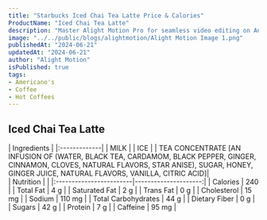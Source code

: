 ```yaml
---
title: "Starbucks Iced Chai Tea Latte Price & Calories"
ProductName: "Iced Chai Tea Latte" 
description: "Master Alight Motion Pro for seamless video editing on Android, iOS, and Tablets with our ultimate guide, unlocking advanced features and elevating your skills in 2024!"
image: "../../public/blogs/alightmotion/Alight Motion Image 1.png"
publishedAt: "2024-06-21"
updatedAt: "2024-06-21"
author: "Alight Motion"
isPublished: true
tags:
- Americano's
- Coffee
- Hot Coffees   
---
```


## Iced Chai Tea Latte 
  
<div className="tables-container">
  <div className="table-wrapper">
    | Ingredients  |
    |:-------------|
    | MILK         |
    | ICE          |
    | TEA CONCENTRATE [AN INFUSION OF (WATER, BLACK TEA, CARDAMOM, BLACK PEPPER, GINGER, CINNAMON, CLOVES, NATURAL FLAVORS, STAR ANISE), SUGAR, HONEY, GINGER JUICE, NATURAL FLAVORS, VANILLA, CITRIC ACID]|
  </div>
  <div className="table-wrapper">
    | Nutrition               |                      |  
    |:------------------------|---------------------:|
    | Calories                | 240                  |
    | Total Fat               | 4 g                  |
    | Saturated Fat           | 2 g                  |
    | Trans Fat               | 0 g                  |
    | Cholesterol             | 15 mg                |
    | Sodium                  | 110 mg               |
    | Total Carbohydrates     | 44 g                 |
    | Dietary Fiber           | 0 g                  |
    | Sugars                  | 42 g                 |
    | Protein                 | 7 g                  |
    | Caffeine                | 95 mg                |
  </div>
</div>
<style jsx>{`
  .tables-container {
    display: flex;
    flex-direction: row;
    gap: 30px;
  }
  .table-wrapper {
    width: 500px; /* Adjust as needed */
  }
  @media (max-width: 768px) {
    .tables-container {
      flex-direction: column;
      gap: 0px; /* Adjust as needed */
    }
    .table-wrapper {
      width: 100%; /* Adjust as needed */
    }
  }
`}</style>
